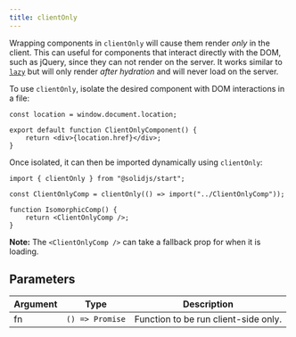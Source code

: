 ```yaml
---
title: clientOnly
---
```


Wrapping components in `clientOnly` will cause them render _only_ in the client. This can useful for components that interact directly with the DOM, such as jQuery, since they can not render on the server. It works similar to [`lazy`](/reference/component-apis/lazy) but will only render _after hydration_ and will never load on the server.

To use `clientOnly`, isolate the desired component with DOM interactions in a file:

```tsx
const location = window.document.location;

export default function ClientOnlyComponent() {
	return <div>{location.href}</div>;
}
```

Once isolated, it can then be imported dynamically using `clientOnly`:

```tsx
import { clientOnly } from "@solidjs/start";

const ClientOnlyComp = clientOnly(() => import("../ClientOnlyComp"));

function IsomorphicComp() {
	return <ClientOnlyComp />;
}
```

**Note:** The `<ClientOnlyComp />` can take a fallback prop for when it is loading.

## Parameters

| Argument | Type            | Description                          |
| -------- | --------------- | ------------------------------------ |
| fn       | `() => Promise` | Function to be run client-side only. |

